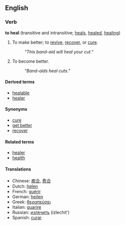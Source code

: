==English==
===Verb===
'''to heal''' (transitive and intransitive; [[heals]], [[healed]], [[healing]])
# To make better; to [[revive]], [[recover]], or [[cure]].
#:''"This band-aid will heal your cut."''
# To become better.
#:''"Band-aids heal cuts."''

====Derived terms====
*[[healable]]
*[[healer]]

====Synonyms====
*[[cure]]
*[[get better]]
*[[recover]]

====Related terms====
*[[healer]]
*[[health]]

====Translations====
*Chinese: [[癒合]], [[愈合]]
*Dutch: [[helen]]
*French: [[guérir]]
*German: [[heilen]]
*Greek: [[θεραπεύσει]]
*Italian: [[guarire]]
*Russian: [[излечить]] (izlechit')
*Spanish: [[curar]]